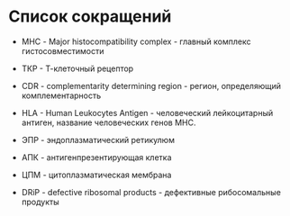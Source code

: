# Список сокращений

-   МНС - Major histocompatibility complex - главный комплекс гистосовместимости

-   ТКР - Т-клеточный рецептор

-   CDR - complementarity determining region - регион, определяющий комплементарность

-   HLA - Human Leukocytes Antigen - человеческий лейкоцитарный антиген, название человеческих генов МНС.

-   ЭПР - эндоплазматический ретикулюм

-   АПК - антигенпрезентирующая клетка

-   ЦПМ - цитоплазматическая мембрана

-   DRiP - defective ribosomal products - дефективные рибосомальные продукты
